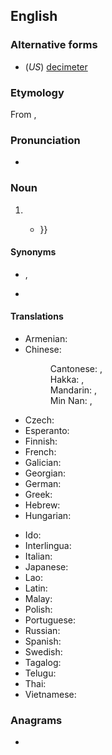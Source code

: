 {{also|décimètre|deci-metre}}
==English==

===Alternative forms===
* (''US'') [[decimeter]]

===Etymology===
From {{etyl|fr|en}} {{m|fr|décimètre}}, {{prefix|en|deci|metre}}

===Pronunciation===
* {{a|UK}} {{IPA|en|/ˈdɛsɪmiːtəɹ/}}

===Noun===
{{en-noun}}

# {{SI-unit|en|deci|metre|length}}
#* {{quote-text|en|year=1956|author=C. van Duijn|title=Diseases of Fishes|page=149|passage=If the aquarium is placed where it receives insufficient daylight, artificial lighting by means of ordinary incandescent lamps should be employed. For good plant growth 2 decalumens of luminous flux per square '''decimetre''' of water surface {{...}}}}

====Synonyms====
* {{l|mul|dm}}, {{l|mul|㍷}}
* {{l|en|decim}}

====Translations====
{{trans-top|one-tenth of a metre}}
* Armenian: {{t+|hy|դեցիմետր}}
* Chinese:
*: Cantonese: {{t|yue|分米|tr=fan1 mai5, fan1 mai1|sc=Hani}}, {{t|yue|公寸|tr=gung1 cyun3|sc=Hani}}
*: Hakka: {{t|hak|分米|tr=fûn-mí|sc=Hani}}, {{t|hak|公寸|tr=kûng-chhun|sc=Hani}}
*: Mandarin: {{t+|zh|分米|tr=fēnmǐ|sc=Hani}}, {{t+|zh|公寸|tr=gōngcùn|sc=Hani}}
*: Min Nan: {{t|nan|分米|tr=hun-bí}}, {{t|nan|公寸|tr=kong-chhùn}}
* Czech: {{t+|cs|decimetr|m}}
* Esperanto: {{t+|eo|decimetro}}
* Finnish: {{t+|fi|desimetri}}
* French: {{t+|fr|décimètre|m}}
* Galician: {{t+|gl|decímetro|m}}
* Georgian: {{t|ka|დეციმეტრი}}
* German: {{t+|de|Dezimeter}}
* Greek: {{t+|el|δεκατόμετρο|n}}
* Hebrew: {{t+|he|דצימטר|tr=detzimet'er|sc=Hebr}}
* Hungarian: {{t+|hu|deciméter}}
{{trans-mid}}
* Ido: {{t+|io|decimetro}}
* Interlingua: {{t|ia|decimetro}}
* Italian: {{t+|it|decimetro|m}}
* Japanese: {{t|ja|デシメートル|tr=deshimētoru|sc=Jpan}}
* Lao: {{t+|lo|ເດຊີແມັດ}}
* Latin: {{t|la|decimetrus}}
* Malay: {{t|ms|desimeter}}
* Polish: {{t+|pl|decymetr|m}}
* Portuguese: {{t+|pt|decímetro|m}}
* Russian: {{t+|ru|дециме́тр|m}}
* Spanish: {{t+|es|decímetro|m}}
* Swedish: {{t+|sv|decimeter}}
* Tagalog: {{t|tl|kapulpanukat}}
* Telugu: {{t|te|డెసీమీటరు}}
* Thai: {{t+|th|เดซิเมตร}}
* Vietnamese: {{t|vi|đêximet}}
{{trans-bottom}}

===Anagrams===
* {{anagrams|en|a=cdeeeimrt|decimeter}}